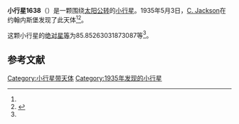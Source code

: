 {{Infobox planet
| bgcolour = #FFFFC0
| name = 1638 Ruanda
| symbol = 
| image = 
| caption = 
| discovery = yes
| discovery_ref = 
| discoverer = [[C._Jackson|C. Jackson]]
| discovery_site = [[约翰内斯堡|约翰内斯堡]] 
| discovered = 1935年5月3日
| designations = yes
| mp_name = 
| named_after = 
| alt_names = 1935 JF/ 1912 OX / 1930 HF / 1931 RA1 / 1939 DF / 1940 QJ / 1944 KC / 1948 EC / 1949 OC / 1952 BK1 / 1972 JH / A907 EB
| mp_category = [[主带小行星|主带小行星]]
| orbit_ref = <ref name="a">[http://ssd.jpl.nasa.gov/sbdb.cgi?sstr=1638 1638 Ruanda] {{Wayback|url=http://ssd.jpl.nasa.gov/sbdb.cgi?sstr=1638 |date=20140815063920 }}，小行星數據庫瀏覽器（JPL Small-Body Database Browser）－[[美国国家航空航天局|美国国家航空航天局]]喷气推进实验室</ref>
| epoch = 2456400.5 (2013年4月18日更新)
| aphelion = {{convert|3.271555269980769|AU|km|3|abbr=on|lk=out}}
| perihelion = {{convert|2.225800549235858|AU|km|3|abbr=on}}
| semimajor = {{convert|2.748677909608314|AU|km|3|abbr=on}}
| eccentricity = 0.190228676
| period = 1664.501555 [[日|日]]<br />4.56[[儒略年|儒略年]]
| avg_speed = 
| inclination = .2893144898494833
| asc_node = 201.0699739690523
| mean_anomaly = 
| arg_peri = 85.85263031873087
| satellites = 
| physical_characteristics = yes
| dimensions = 
| mass = 
| density = 
| surface_grav = 
| escape_velocity = 
| sidereal_day = 
| axial_tilt = 
| pole_ecliptic_lat = 
| pole_ecliptic_lon = 
| albedo = 
| temperatures= 
| temp_name1 = 
| mean_temp_1 = 
| max_temp_1 = 
| temp_name2 = 
| max_temp_2 = 
| spectral_type = 
| abs_magnitude = 85.85263031873087
}}

'''小行星1638'''（{{lang-en|1638 Ruanda}}）是一颗围绕[[太阳|太阳]][[公转|公转]]的[[小行星|小行星]]。1935年5月3日，[[C._Jackson|C. Jackson]]在约翰内斯堡发现了此天体<ref name="a" /><ref>{{cite news|title=小行星列表|url=http://cfa-www.harvard.edu/iau/lists/NumberedMPs.txt|accessdate=2013-07-08|newspaper=哈佛大学|archive-date=2008-05-17|archive-url=https://web.archive.org/web/20080517010638/http://cfa-www.harvard.edu/iau/lists/NumberedMPs.txt|dead-url=no}}</ref>。

这颗小行星的[[绝对星等|绝对星等]]为85.85263031873087等<ref name="a" />。

==参考文献==
{{reflist}}
{{Minor Planet Number|[[小行星1637|小行星1637]]|[[小行星1639|小行星1639]]}}

{{小天体}}

[[Category:小行星带天体|Category:小行星带天体]]
[[Category:1935年发现的小行星|Category:1935年发现的小行星]]

{{asteroid-stub}}